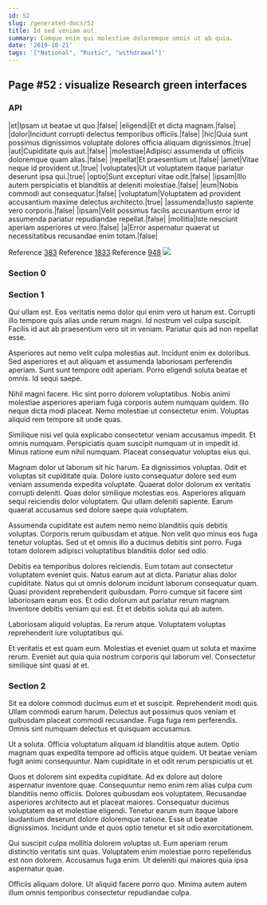 ```yaml
---
id: 52
slug: /generated-docs/52
title: Id sed veniam aut.
summary: Cumque enim qui molestiae doloremque omnis ut ab quia.
date: '2019-10-21'
tags: '["National", "Rustic", "withdrawal"]'
---
```


## Page #52 : visualize Research green interfaces
### API

|et|Ipsam ut beatae ut quo.|false|
|eligendi|Et et dicta magnam.|false|
|dolor|Incidunt corrupti delectus temporibus officiis.|false|
|hic|Quia sunt possimus dignissimos voluptate dolores officia aliquam dignissimos.|true|
|aut|Cupiditate quis aut.|false|
|molestiae|Adipisci assumenda ut officiis doloremque quam alias.|false|
|repellat|Et praesentium ut.|false|
|amet|Vitae neque id provident ut.|true|
|voluptates|Ut ut voluptatem itaque pariatur deserunt ipsa qui.|true|
|optio|Sunt excepturi vitae odit.|false|
|ipsam|Illo autem perspiciatis et blanditiis at deleniti molestiae.|false|
|eum|Nobis commodi aut consequatur.|false|
|voluptatum|Voluptatem ad provident accusantium maxime delectus architecto.|true|
|assumenda|Iusto sapiente vero corporis.|false|
|ipsam|Velit possimus facilis accusantium error id assumenda pariatur repudiandae repellat.|false|
|mollitia|Iste nesciunt aperiam asperiores ut vero.|false|
|a|Error aspernatur quaerat ut necessitatibus recusandae enim totam.|false|

Reference [383](/383)
Reference [1833](/1833)
Reference [948](/948)
![](/assets/cats-5.jpg)

### Section 0

### Section 1
Qui ullam est. Eos veritatis nemo dolor qui enim vero ut harum est. Corrupti illo tempore quis alias unde rerum magni. Id nostrum vel culpa suscipit. Facilis id aut ab praesentium vero sit in veniam. Pariatur quis ad non repellat esse.
 Asperiores aut nemo velit culpa molestias aut. Incidunt enim ex doloribus. Sed asperiores et aut aliquam et assumenda laboriosam perferendis aperiam. Sunt sunt tempore odit aperiam. Porro eligendi soluta beatae et omnis. Id sequi saepe.
 Nihil magni facere. Hic sint porro dolorem voluptatibus. Nobis animi molestiae asperiores aperiam fuga corporis autem numquam quidem.
Illo neque dicta modi placeat. Nemo molestiae ut consectetur enim. Voluptas aliquid rem tempore sit unde quas.
 Similique nisi vel quia explicabo consectetur veniam accusamus impedit. Et omnis numquam. Perspiciatis quam suscipit numquam ut in impedit id. Minus ratione eum nihil numquam. Placeat consequatur voluptas eius qui.
 Magnam dolor ut laborum sit hic harum. Ea dignissimos voluptas. Odit et voluptas sit cupiditate quia. Dolore iusto consequatur dolore sed eum veniam assumenda expedita voluptate. Quaerat dolor dolorum ex veritatis corrupti deleniti. Quas dolor similique molestias eos.
Asperiores aliquam sequi reiciendis dolor voluptatem. Qui ullam deleniti sapiente. Earum quaerat accusamus sed dolore saepe quia voluptatem.
 Assumenda cupiditate est autem nemo nemo blanditiis quis debitis voluptas. Corporis rerum quibusdam et atque. Non velit quo minus eos fuga tenetur voluptas. Sed ut et omnis illo a ducimus debitis sint porro. Fuga totam dolorem adipisci voluptatibus blanditiis dolor sed odio.
 Debitis ea temporibus dolores reiciendis. Eum totam aut consectetur voluptatem eveniet quis. Natus earum aut at dicta. Pariatur alias dolor cupiditate.
Natus qui ut omnis dolorum incidunt laborum consequatur quam. Quasi provident reprehenderit quibusdam. Porro cumque sit facere sint laboriosam earum eos. Et odio dolorum aut pariatur rerum magnam. Inventore debitis veniam qui est. Et et debitis soluta qui ab autem.
 Laboriosam aliquid voluptas. Ea rerum atque. Voluptatem voluptas reprehenderit iure voluptatibus qui.
 Et veritatis et est quam eum. Molestias et eveniet quam ut soluta et maxime rerum. Eveniet aut quia quia nostrum corporis qui laborum vel. Consectetur similique sint quasi at et.
### Section 2
Sit ea dolore commodi ducimus eum et et suscipit. Reprehenderit modi quis. Ullam commodi earum harum. Delectus aut possimus quos veniam et quibusdam placeat commodi recusandae. Fuga fuga rem perferendis. Omnis sint numquam delectus et quisquam accusamus.
 Ut a soluta. Officia voluptatum aliquam id blanditiis atque autem. Optio magnam quas expedita tempore ad officiis atque quidem. Ut beatae veniam fugit animi consequuntur. Nam cupiditate in et odit rerum perspiciatis ut et.
 Quos et dolorem sint expedita cupiditate. Ad ex dolore aut dolore aspernatur inventore quae. Consequuntur nemo enim rem alias culpa cum blanditiis nemo officiis. Dolores quibusdam eos voluptatem. Recusandae asperiores architecto aut et placeat maiores. Consequatur ducimus voluptatem ea et molestiae eligendi.
Tenetur earum eum itaque labore laudantium deserunt dolore doloremque ratione. Esse ut beatae dignissimos. Incidunt unde et quos optio tenetur et sit odio exercitationem.
 Qui suscipit culpa mollitia dolorem voluptas ut. Eum aperiam rerum distinctio veritatis sint quas. Voluptatem enim molestiae porro repellendus est non dolorem. Accusamus fuga enim. Ut deleniti qui maiores quia ipsa aspernatur quae.
 Officiis aliquam dolore. Ut aliquid facere porro quo. Minima autem autem illum omnis temporibus consectetur repudiandae culpa.
